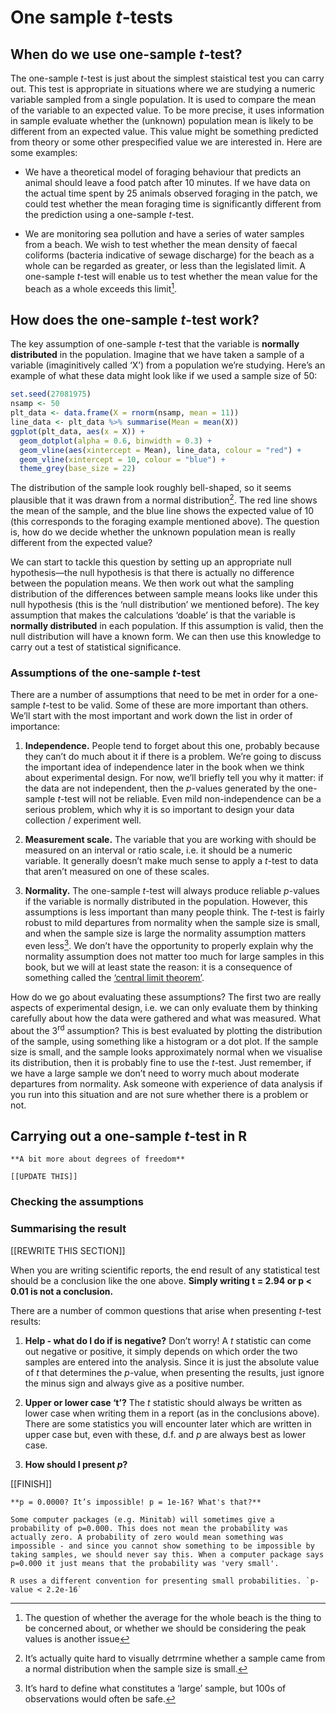 # One sample *t*-tests

## When do we use one-sample *t*-test?

The one-sample  *t*-test is just about the simplest staistical test you can carry out. This test is appropriate in situations where we are studying a numeric variable sampled from a single population. It is used to compare the mean of the variable to an expected value. To be more precise, it uses information in sample evaluate whether the (unknown) population mean is likely to be different from an expected value. This value might be something predicted from theory or some other prespecified value we are interested in. Here are some examples:

-   We have a theoretical model of foraging behaviour that predicts an animal should leave a food patch after 10 minutes. If we have data on the actual time spent by 25 animals observed foraging in the patch, we could test whether the mean foraging time is significantly different from the prediction using a one-sample *t*-test.

-   We are monitoring sea pollution and have a series of water samples from a beach. We wish to test whether the mean density of faecal coliforms (bacteria indicative of sewage discharge) for the beach as a whole can be regarded as greater, or less than the legislated limit. A one-sample *t*-test will enable us to test whether the mean value for the beach as a whole exceeds this limit^[The question of whether the average for the whole beach is the thing to be concerned about, or whether we should be considering the peak values is another issue].

## How does the one-sample *t*-test work?

The key assumption of one-sample *t*-test that the variable is **normally distributed** in the population. Imagine that we have taken a sample of a variable (imaginitively called 'X') from a population we're studying. Here's an example of what these data might look like if we used a sample size of 50:

```r
set.seed(27081975)
nsamp <- 50
plt_data <- data.frame(X = rnorm(nsamp, mean = 11))
line_data <- plt_data %>% summarise(Mean = mean(X))
ggplot(plt_data, aes(x = X)) +
  geom_dotplot(alpha = 0.6, binwidth = 0.3) +
  geom_vline(aes(xintercept = Mean), line_data, colour = "red") +
  geom_vline(xintercept = 10, colour = "blue") +
  theme_grey(base_size = 22)
```

The distribution of the sample look roughly bell-shaped, so it seems plausible that it was drawn from a normal distribution^[It's actually quite hard to visually detrrmine whether a sample came from a normal distribution when the sample size is small.]. The red line shows the mean of the sample, and the blue line shows the expected value of 10 (this corresponds to the foraging example mentioned above). The question is, how do we decide whether the unknown population mean is really different from the expected value?

We can start to tackle this question by setting up an appropriate null hypothesis---the null hypothesis is that there is actually no difference between the population means. We then work out what the sampling distribution of the differences between sample means looks like under this null hypothesis (this is the 'null distribution' we mentioned before). The key assumption that makes the calculations 'doable' is that the variable is **normally distributed** in each population. If this assumption is valid, then the null distribution will have a known form. We can then use this knowledge to carry out a test of statistical significance.


### Assumptions of the one-sample *t*-test

There are a number of assumptions that need to be met in order for a one-sample *t*-test to be valid. Some of these are more important than others. We'll start with the most important and work down the list in order of importance:

1. **Independence.** People tend to forget about this one, probably because they can't do much about it if there is a problem. We're going to discuss the important idea of independence later in the book when we think about experimental design. For now, we'll briefly tell you why it matter: if the data are not independent, then the *p*-values generated by the one-sample *t*-test will not be reliable. Even mild non-independence can be a serious problem, which why it is so important to design your data collection / experiment well.

2. **Measurement scale.** The variable that you are working with should be measured on an interval or ratio scale, i.e. it should be a numeric variable. It generally doesn't make much sense to apply a *t*-test to data that aren't measured on one of these scales. 

3. **Normality.** The one-sample *t*-test will always produce reliable *p*-values if the variable is normally distributed in the population. However, this assumptions is less important than many people think. The *t*-test is fairly robust to mild departures from normality when the sample size is small, and when the sample size is large the normality assumption matters even less^[It's hard to define what constitutes a 'large' sample, but 100s of observations would often be safe.]. We don't have the opportunity to properly explain why the normality assumption does not matter too much for large samples in this book, but we will at least state the reason: it is a consequence of something called the ['central limit theorem'](https://www.khanacademy.org/math/statistics-probability/sampling-distributions-library/sample-means/v/central-limit-theorem).

How do we go about evaluating these assumptions? The first two are really aspects of experimental design, i.e. we can only evaluate them by thinking carefully about how the data were gathered and what was measured. What about the 3^rd^ assumption? This is best evaluated by plotting the distribution of the sample, using something like a histogram or a dot plot. If the sample size is small, and the sample looks approximately normal when we visualise its distribution, then it is probably fine to use the *t*-test. Just remember, if we have a large sample we don't need to worry much about moderate departures from normality. Ask someone with experience of data analysis if you run into this situation and are not sure whether there is a problem or not.

## Carrying out a one-sample *t*-test in R

```block
**A bit more about degrees of freedom**

[[UPDATE THIS]]
```

### Checking the assumptions

### Summarising the result

[[REWRITE THIS SECTION]]

When you are writing scientific reports, the end result of any statistical test should be a conclusion like the one above. **Simply writing t = 2.94 or p < 0.01 is not a conclusion.**

There are a number of common questions that arise when presenting *t*-test results:

1.  **Help - what do I do if is negative?** Don’t worry! A *t* statistic can come out negative or positive, it simply depends on which order the two samples are entered into the analysis. Since it is just the absolute value of *t* that determines the *p*-value, when presenting the results, just ignore the minus sign and always give as a positive number.

2.  **Upper or lower case 't'?** The *t* statistic should always be written as lower case when writing them in a report (as in the conclusions above). There are some statistics you will encounter later which are written in upper case but, even with these, d.f. and *p* are always best as lower case.

3.  **How should I present _p_?** 

[[FINISH]]

```block
**p = 0.0000? It’s impossible! p = 1e-16? What's that?** 

Some computer packages (e.g. Minitab) will sometimes give a probability of p=0.000. This does not mean the probability was actually zero. A probability of zero would mean something was impossible - and since you cannot show something to be impossible by taking samples, we should never say this. When a computer package says p=0.000 it just means that the probability was 'very small'.

R uses a different convention for presenting small probabilities. `p-value < 2.2e-16`
```
